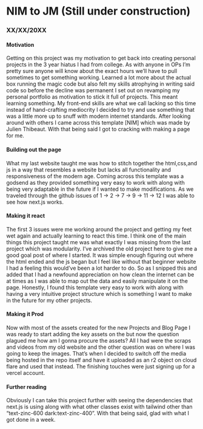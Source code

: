 # NIM to JM (Still under construction)
### XX/XX/20XX


#### Motivation
Getting on this project was my motivation to get back into creating personal projects in the 3 year hiatus I had from college. As with anyone in OPs I’m pretty sure anyone will know about the exact hours we’ll have to pull sometimes to get something working. Learned a lot more about the actual box running the magic code but also felt my skills atrophying in writing said code so before the decline was permanent I set out on revamping my personal portfolio as motivation to stick it full of projects. This meant learning something. My front-end skills are what we call lacking so this time instead of hand-crafting mediocrity I decided to try and use something that was a little more up to snuff with modern internet standards. After looking around with others I came across this template [NIM] which was made by Julien Thibeaut. With that being said I got to cracking with making a page for me.

#### Building out the page
What my last website taught me was how to stitch together the html,css,and js in a way that resembles a website but lacks all functionality and responsiveness of the modern age. Coming across this template was a godsend as they provided something very easy to work with along with being very adaptable in the future if I wanted to make modifications. As we traveled through the github issues of 1 → 2 → 7 → 9 → 11 → 12 I was able to see how next.js works. 

#### Making it react
The first 3 issues were me working around the project and getting my feet wet again and actually learning to react this time. I think one of the main things this project taught me was what exactly I was missing from the last project which was modularity. I’ve archived the old project here to give me a good goal post of where I started. It was simple enough figuring out where the html ended and the js began but I feel like without that beginner website I had a feeling this would’ve been a lot harder to do. So as I snipped this and added that I had a newfound appreciation on how clean the internet can be at times as I was able to map out the data and easily manipulate it on the page. Honestly, I found this template very easy to work with along with having a very intuitive project structure which is something I want to make in the future for my other projects.

#### Making it Prod
Now with most of the assets created for the new Projects and Blog Page I was ready to start adding the key assets on the but now the question plagued me how am I gonna procure the assets? All I had were the scraps and videos from my old website and the other question was on where I was going to keep the images. That’s when I decided to switch off the media being hosted in the repo itself and have it uploaded as an r2 object on cloud flare and used that instead. The finishing touches were just signing up for a vercel account.

#### Further reading
Obviously I can take this project further with seeing the dependencies that next.js is using along with what other classes exist with tailwind other than “text-zinc-600 dark:text-zinc-400”. With that being said, glad with what I got done in a week. 